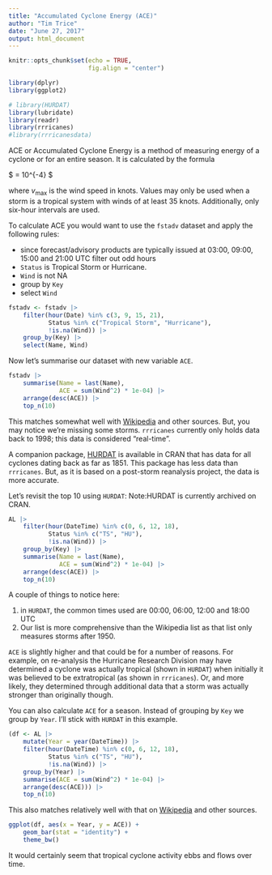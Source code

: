 ```yaml
---
title: "Accumulated Cyclone Energy (ACE)"
author: "Tim Trice"
date: "June 27, 2017"
output: html_document
---
```


```r
knitr::opts_chunk$set(echo = TRUE, 
                      fig.align = "center")
```

```r
library(dplyr)
library(ggplot2)

# library(HURDAT)
library(lubridate)
library(readr)
library(rrricanes)
#library(rrricanesdata)
```

ACE or Accumulated Cyclone Energy is a method of measuring energy of a cyclone or for an entire season. It is calculated by the formula

$ \text{ACE} = 10^{-4}\sum{v^2_\text{max}} $

where $v_\text{max}$ is the wind speed in knots. Values may only be used when a storm is a tropical system with winds of at least 35 knots. Additionally, only six-hour intervals are used.

To calculate ACE you would want to use the `fstadv` dataset and apply the following rules:

* since forecast/advisory products are typically issued at 03:00, 09:00, 15:00 and 21:00 UTC filter out odd hours
* `Status` is Tropical Storm or Hurricane.
* `Wind` is not NA
* group by `Key`
* select `Wind`

```r

fstadv <- fstadv |> 
    filter(hour(Date) %in% c(3, 9, 15, 21), 
           Status %in% c("Tropical Storm", "Hurricane"), 
           !is.na(Wind)) |> 
    group_by(Key) |> 
    select(Name, Wind)
```

Now let's summarise our dataset with new variable `ACE`.

```r
fstadv |> 
    summarise(Name = last(Name), 
              ACE = sum(Wind^2) * 1e-04) |> 
    arrange(desc(ACE)) |> 
    top_n(10)
```

This matches somewhat well with [Wikipedia](https://en.wikipedia.org/wiki/Accumulated_cyclone_energy#Individual_storms) and other sources. But, you may notice we're missing some storms. `rrricanes` currently only holds data back to 1998; this data is considered "real-time". 

A companion package, [HURDAT](https://github.com/timtrice/HURDAT) is available in CRAN that has data for all cyclones dating back as far as 1851. This package has less data than `rrricanes`. But, as it is based on a post-storm reanalysis project, the data is more accurate. 

Let's revisit the top 10 using `HURDAT`:
Note:HURDAT is currently archived on CRAN.


```r

AL |> 
    filter(hour(DateTime) %in% c(0, 6, 12, 18), 
           Status %in% c("TS", "HU"), 
           !is.na(Wind)) |> 
    group_by(Key) |> 
    summarise(Name = last(Name), 
              ACE = sum(Wind^2) * 1e-04) |> 
    arrange(desc(ACE)) |> 
    top_n(10)
```

A couple of things to notice here:

1. in `HURDAT`, the common times used are 00:00, 06:00, 12:00 and 18:00 UTC
2. Our list is more comprehensive than the Wikipedia list as that list only measures storms after 1950. 

`ACE` is slightly higher and that could be for a number of reasons. For example, on re-analysis the Hurricane Research Division may have determined a cyclone was actually tropical (shown in `HURDAT`) when initially it was believed to be extratropical (as shown in `rrricanes`). Or, and more likely, they determined through additional data that a storm was actually stronger than originally though. 

You can also calculate `ACE` for a season. Instead of grouping by `Key` we group by `Year`. I'll stick with `HURDAT` in this example.

```r
(df <- AL |> 
    mutate(Year = year(DateTime)) |> 
    filter(hour(DateTime) %in% c(0, 6, 12, 18), 
           Status %in% c("TS", "HU"), 
           !is.na(Wind)) |> 
    group_by(Year) |> 
    summarise(ACE = sum(Wind^2) * 1e-04) |> 
    arrange(desc(ACE))) |> 
    top_n(10)
```

This also matches relatively well with that on [Wikipedia](https://en.wikipedia.org/wiki/Accumulated_cyclone_energy#Atlantic_hurricane_seasons.2C_1950.E2.80.932017) and other sources. 

```r
ggplot(df, aes(x = Year, y = ACE)) + 
    geom_bar(stat = "identity") + 
    theme_bw()
```

It would certainly seem that tropical cyclone activity ebbs and flows over time. 
